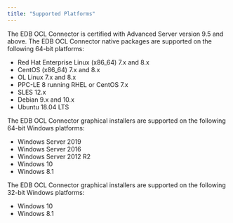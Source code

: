 ```yaml
---
title: "Supported Platforms"
---
```


<div id="supported_platforms" class="registered_link"></div>

The EDB OCL Connector is certified with Advanced Server version 9.5 and above. The EDB OCL Connector native packages are supported on the following 64-bit platforms:

-   Red Hat Enterprise Linux (x86_64) 7.x and 8.x
-   CentOS (x86_64) 7.x and 8.x
-   OL Linux 7.x and 8.x
-   PPC-LE 8 running RHEL or CentOS 7.x
-   SLES 12.x
-   Debian 9.x and 10.x
-   Ubuntu 18.04 LTS

The EDB OCL Connector graphical installers are supported on the following 64-bit Windows platforms:

-   Windows Server 2019
-   Windows Server 2016
-   Windows Server 2012 R2
-   Windows 10
-   Windows 8.1

The EDB OCL Connector graphical installers are supported on the following 32-bit Windows platforms:

-   Windows 10
-   Windows 8.1
